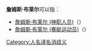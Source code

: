 '''詹姆斯·布莱尔'''可以指：
* [[詹姆斯·布莱尔_(神职人员)|詹姆斯·布莱尔 (神职人员)]]（{{lang-en|James Blair}}）
* [[詹姆斯·布莱尔_(赛艇运动员)|詹姆斯·布莱尔 (赛艇运动员)]]（{{lang-en|James Blair}}）
{{disambig}}

[[Category:人名译名消歧义|Category:人名译名消歧义]]